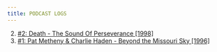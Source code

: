 ```yaml
---
title: PODCAST LOGS
---
```


2. [#2: Death - The Sound Of Perseverance [1998]](/podcast/episodes/2)
1. [#1: Pat Metheny & Charlie Haden - Beyond the Missouri Sky [1996]](/podcast/episodes/1)
